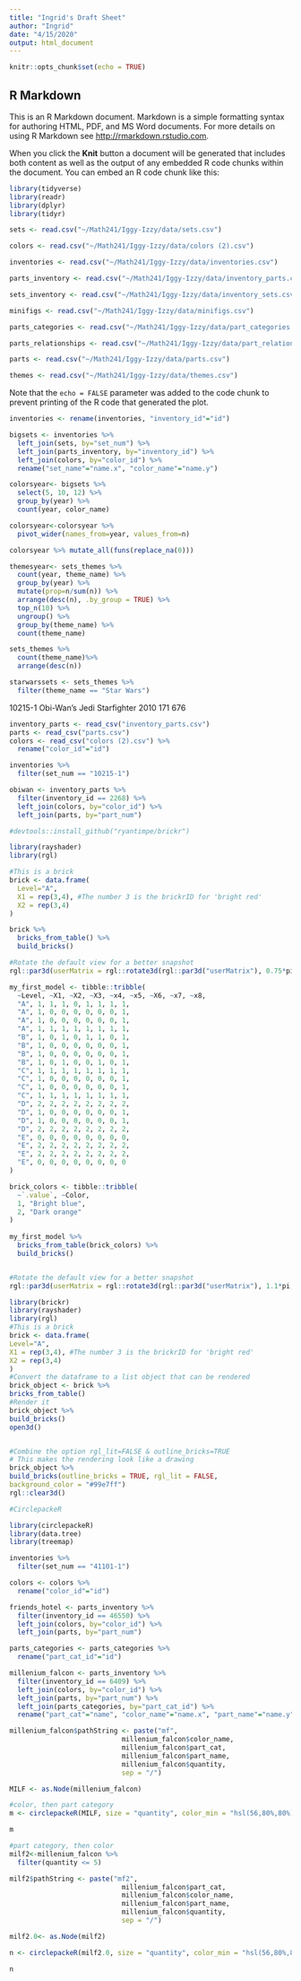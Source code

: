 ```yaml
---
title: "Ingrid's Draft Sheet"
author: "Ingrid"
date: "4/15/2020"
output: html_document
---
```


```r
knitr::opts_chunk$set(echo = TRUE)
```

## R Markdown

This is an R Markdown document. Markdown is a simple formatting syntax for authoring HTML, PDF, and MS Word documents. For more details on using R Markdown see <http://rmarkdown.rstudio.com>.

When you click the **Knit** button a document will be generated that includes both content as well as the output of any embedded R code chunks within the document. You can embed an R code chunk like this:

```r
library(tidyverse)
library(readr)
library(dplyr)
library(tidyr)
```



```r
sets <- read.csv("~/Math241/Iggy-Izzy/data/sets.csv")

colors <- read.csv("~/Math241/Iggy-Izzy/data/colors (2).csv") 

inventories <- read.csv("~/Math241/Iggy-Izzy/data/inventories.csv")

parts_inventory <- read.csv("~/Math241/Iggy-Izzy/data/inventory_parts.csv")

sets_inventory <- read.csv("~/Math241/Iggy-Izzy/data/inventory_sets.csv")

minifigs <- read.csv("~/Math241/Iggy-Izzy/data/minifigs.csv")

parts_categories <- read.csv("~/Math241/Iggy-Izzy/data/part_categories.csv")

parts_relationships <- read.csv("~/Math241/Iggy-Izzy/data/part_relationships.csv")

parts <- read.csv("~/Math241/Iggy-Izzy/data/parts.csv")

themes <- read.csv("~/Math241/Iggy-Izzy/data/themes.csv")


```

Note that the `echo = FALSE` parameter was added to the code chunk to prevent printing of the R code that generated the plot.

```r
inventories <- rename(inventories, "inventory_id"="id")

bigsets <- inventories %>%
  left_join(sets, by="set_num") %>%
  left_join(parts_inventory, by="inventory_id") %>%
  left_join(colors, by="color_id") %>%
  rename("set_name"="name.x", "color_name"="name.y")

colorsyear<- bigsets %>%
  select(5, 10, 12) %>%
  group_by(year) %>%
  count(year, color_name)

colorsyear<-colorsyear %>%
  pivot_wider(names_from=year, values_from=n)

colorsyear %>% mutate_all(funs(replace_na(0)))

```


```r

themesyear<- sets_themes %>%
  count(year, theme_name) %>%
  group_by(year) %>%
  mutate(prop=n/sum(n)) %>%
  arrange(desc(n), .by_group = TRUE) %>%
  top_n(10) %>%
  ungroup() %>%
  group_by(theme_name) %>%
  count(theme_name)

sets_themes %>%
  count(theme_name)%>%
  arrange(desc(n))

starwarssets <- sets_themes %>%
  filter(theme_name == "Star Wars")
```

10215-1
Obi-Wan's Jedi Starfighter
2010
171
676
```r

inventory_parts <- read_csv("inventory_parts.csv")
parts <- read_csv("parts.csv")
colors <- read_csv("colors (2).csv") %>%
  rename("color_id"="id")

inventories %>%
  filter(set_num == "10215-1")

obiwan <- inventory_parts %>%
  filter(inventory_id == 2268) %>%
  left_join(colors, by="color_id") %>%
  left_join(parts, by="part_num")

```

```r
#devtools::install_github("ryantimpe/brickr")

library(rayshader)
library(rgl)

#This is a brick
brick <- data.frame(
  Level="A",
  X1 = rep(3,4), #The number 3 is the brickrID for 'bright red'
  X2 = rep(3,4)
)

brick %>% 
  bricks_from_table() %>% 
  build_bricks()

#Rotate the default view for a better snapshot
rgl::par3d(userMatrix = rgl::rotate3d(rgl::par3d("userMatrix"), 0.75*pi, 0, 0 ,1))

my_first_model <- tibble::tribble(
  ~Level, ~X1, ~X2, ~X3, ~x4, ~x5, ~X6, ~x7, ~x8,
  "A", 1, 1, 1, 0, 1, 1, 1, 1,
  "A", 1, 0, 0, 0, 0, 0, 0, 1,
  "A", 1, 0, 0, 0, 0, 0, 0, 1,
  "A", 1, 1, 1, 1, 1, 1, 1, 1,
  "B", 1, 0, 1, 0, 1, 1, 0, 1,
  "B", 1, 0, 0, 0, 0, 0, 0, 1,
  "B", 1, 0, 0, 0, 0, 0, 0, 1,
  "B", 1, 0, 1, 0, 0, 1, 0, 1,
  "C", 1, 1, 1, 1, 1, 1, 1, 1,
  "C", 1, 0, 0, 0, 0, 0, 0, 1,
  "C", 1, 0, 0, 0, 0, 0, 0, 1,
  "C", 1, 1, 1, 1, 1, 1, 1, 1,
  "D", 2, 2, 2, 2, 2, 2, 2, 2,
  "D", 1, 0, 0, 0, 0, 0, 0, 1,
  "D", 1, 0, 0, 0, 0, 0, 0, 1,
  "D", 2, 2, 2, 2, 2, 2, 2, 2,
  "E", 0, 0, 0, 0, 0, 0, 0, 0,
  "E", 2, 2, 2, 2, 2, 2, 2, 2,
  "E", 2, 2, 2, 2, 2, 2, 2, 2,
  "E", 0, 0, 0, 0, 0, 0, 0, 0
)

brick_colors <- tibble::tribble(
  ~`.value`, ~Color,
  1, "Bright blue",
  2, "Dark orange"
)
  
my_first_model %>% 
  bricks_from_table(brick_colors) %>% 
  build_bricks()


#Rotate the default view for a better snapshot
rgl::par3d(userMatrix = rgl::rotate3d(rgl::par3d("userMatrix"), 1.1*pi, 0, 0 ,1))
```

```r
library(brickr)
library(rayshader)
library(rgl)
#This is a brick
brick <- data.frame(
Level="A",
X1 = rep(3,4), #The number 3 is the brickrID for 'bright red'
X2 = rep(3,4)
)
#Convert the dataframe to a list object that can be rendered
brick_object <- brick %>%
bricks_from_table()
#Render it
brick_object %>%
build_bricks()
open3d()


#Combine the option rgl_lit=FALSE & outline_bricks=TRUE
# This makes the rendering look like a drawing
brick_object %>%
build_bricks(outline_bricks = TRUE, rgl_lit = FALSE,
background_color = "#99e7ff")
rgl::clear3d()
```



```r
#CirclepackeR

library(circlepackeR)
library(data.tree)
library(treemap)

inventories %>%
  filter(set_num == "41101-1")

colors <- colors %>%
  rename("color_id"="id")

friends_hotel <- parts_inventory %>%
  filter(inventory_id == 46550) %>%
  left_join(colors, by="color_id") %>%
  left_join(parts, by="part_num")

parts_categories <- parts_categories %>%
  rename("part_cat_id"="id")

millenium_falcon <- parts_inventory %>%
  filter(inventory_id == 6409) %>%
  left_join(colors, by="color_id") %>%
  left_join(parts, by="part_num") %>%
  left_join(parts_categories, by="part_cat_id") %>%
  rename("part_cat"="name", "color_name"="name.x", "part_name"="name.y")

millenium_falcon$pathString <- paste("mf", 
                            millenium_falcon$color_name, 
                            millenium_falcon$part_cat,
                            millenium_falcon$part_name,
                            millenium_falcon$quantity,
                            sep = "/")

MILF <- as.Node(millenium_falcon)

#color, then part category
m <- circlepackeR(MILF, size = "quantity", color_min = "hsl(56,80%,80%)", color_max = "hsl(341,30%,40%)", width = 1000, height = 800)

m

#part category, then color
milf2<-millenium_falcon %>%
  filter(quantity <= 5)

milf2$pathString <- paste("mf2", 
                            millenium_falcon$part_cat, 
                            millenium_falcon$color_name,
                            millenium_falcon$part_name,
                            millenium_falcon$quantity,
                            sep = "/")

milf2.0<- as.Node(milf2)

n <- circlepackeR(milf2.0, size = "quantity", color_min = "hsl(56,80%,80%)", color_max = "hsl(341,30%,40%)", width = 1000, height = 800)

n
```

